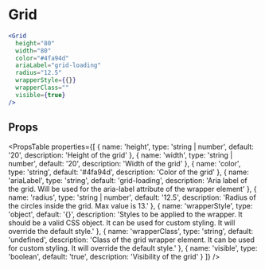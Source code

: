 ---
---


# Grid

```jsx live
<Grid
  height="80"
  width="80"
  color="#4fa94d"
  ariaLabel="grid-loading"
  radius="12.5"
  wrapperStyle={{}}
  wrapperClass=""
  visible={true}
/>
```

## Props

<PropsTable properties={[
  {
    name: 'height',
    type: 'string | number',
    default: '20',
    description: 'Height of the grid'
  },
  {
    name: 'width',
    type: 'string | number',
    default: '20',
    description: 'Width of the grid'
  },
  {
    name: 'color',
    type: 'string',
    default: '#4fa94d',
    description: 'Color of the grid'
  },
  {
    name: 'ariaLabel',
    type: 'string',
    default: 'grid-loading',
    description: 'Aria label of the grid. Will be used for the aria-label attribute of the wrapper element'
  },
  {
    name: 'radius',
    type: 'string | number',
    default: '12.5',
    description: 'Radius of the circles inside the grid. Max value is 13.'
  },
  {
    name: 'wrapperStyle',
    type: 'object',
    default: '{}',
    description: 'Styles to be applied to the wrapper. It should be a valid CSS object. It can be used for custom styling. It will override the default style.'
  },
  {
    name: 'wrapperClass',
    type: 'string',
    default: 'undefined',
    description: 'Class of the grid wrapper element. It can be used for custom styling. It will override the default style.'
  },
  {
    name: 'visible',
    type: 'boolean',
    default: 'true',
    description: 'Visibility of the grid'
  }
]} />
